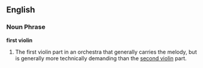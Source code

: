 ==English==

===Noun Phrase===
'''first violin'''

#The first violin part in an orchestra that generally carries the melody, but is generally more technically demanding than the [[second violin]] part.